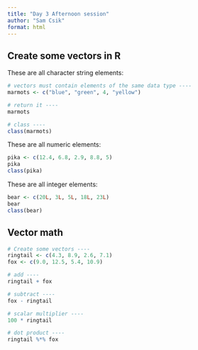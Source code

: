 ```yaml
---
title: "Day 3 Afternoon session"
author: "Sam Csik"
format: html
---
```


## Create some vectors in R

These are all character string elements:
```r
# vectors must contain elements of the same data type ----
marmots <- c("blue", "green", 4, "yellow")

# return it ----
marmots

# class ----
class(marmots)
```

These are all numeric elements:
```r
pika <- c(12.4, 6.8, 2.9, 8.8, 5)
pika
class(pika)
```

These are all integer elements:
```r
bear <- c(20L, 3L, 5L, 18L, 23L)
bear
class(bear)
```

## Vector math

```r
# Create some vectors ----
ringtail <- c(4.3, 8.9, 2.6, 7.1)
fox <- c(9.0, 12.5, 5.4, 10.9)

# add ----
ringtail + fox

# subtract ----
fox - ringtail

# scalar multiplier ----
100 * ringtail

# dot product ----
ringtail %*% fox
```

